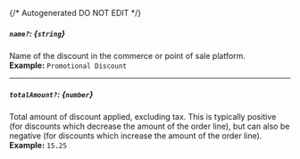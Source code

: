 {/* Autogenerated DO NOT EDIT  */}
##### `name?`: *{`string`}*
Name of the discount in the commerce or point of sale platform.
<br/>
**Example:** `Promotional Discount`

---
##### `totalAmount?`: *{`number`}*
Total amount of discount applied, excluding tax. This is typically positive (for discounts which decrease the amount of the order line), but can also be negative (for discounts which increase the amount of the order line).
<br/>
**Example:** `15.25`


